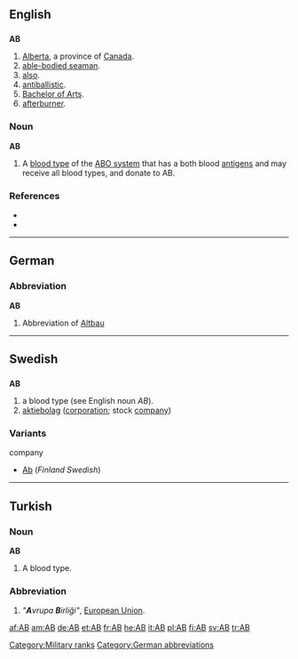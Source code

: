 {{wikipedia}}
{{also|Appendix:Variations of "ab"}}
==English==

==={{abbreviation}}===
'''AB'''

# [[Alberta]], a province of [[Canada]].
# [[able-bodied seaman]].
# [[also]].
# [[antiballistic]].
# [[Bachelor of Arts]].
# [[afterburner]].

===Noun===
'''AB'''

# A [[blood type]] of the [[ABO system]] that has a both blood [[antigen]]s and may receive all blood types, and donate to AB.

===References===
* {{R:American Heritage 2000|AB}}
* {{R:Dictionary.com|AB}}

[[Category:Military ranks]]

----

==German==

===Abbreviation===
'''AB'''

# {{context|apartment listing|lang=de}} Abbreviation of [[Altbau]]

[[Category:German abbreviations]]

----

==Swedish==

==={{abbreviation}}===
'''AB'''

# a blood type (see English noun ''AB'').
# [[aktiebolag]] ([[corporation]]; stock [[company]])

===Variants===
{{rfc-header|Variants|lang=sv}}
;company
* [[Ab]] (''Finland Swedish'')

----

==Turkish==

===Noun===
'''AB'''

# A blood type.

===Abbreviation===
{{infl|tr|abbreviation}}

# ''"'''A'''vrupa '''B'''irliği"'', [[European Union]].

[[af:AB]]
[[am:AB]]
[[de:AB]]
[[et:AB]]
[[fr:AB]]
[[he:AB]]
[[it:AB]]
[[pl:AB]]
[[fi:AB]]
[[sv:AB]]
[[tr:AB]]